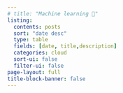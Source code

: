 ```yaml
---
# title: "Machine learning 🚀"
listing:
  contents: posts
  sort: "date desc"
  type: table
  fields: [date, title,description]
  categories: cloud
  sort-ui: false
  filter-ui: false
page-layout: full
title-block-banner: false
---
```



